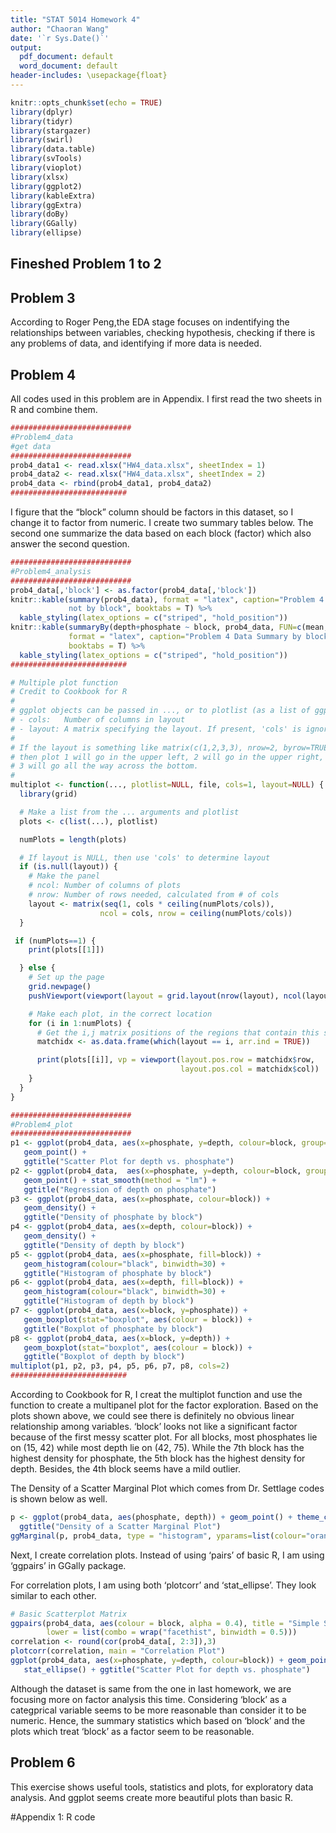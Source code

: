 ```yaml
---
title: "STAT 5014 Homework 4"
author: "Chaoran Wang"
date: '`r Sys.Date()`'
output:
  pdf_document: default
  word_document: default
header-includes: \usepackage{float}
---
```


```r
knitr::opts_chunk$set(echo = TRUE)
library(dplyr)
library(tidyr)
library(stargazer)
library(swirl)
library(data.table)
library(svTools)
library(vioplot)
library(xlsx)
library(ggplot2)
library(kableExtra)
library(ggExtra)
library(doBy)
library(GGally)
library(ellipse)
```
## Fineshed Problem 1 to 2

## Problem 3
According to Roger Peng,the EDA stage focuses on indentifying the relationships between variables, checking hypothesis, checking if there is any problems of data, and identifying if more data is needed.

## Problem 4
All codes used in this problem are in Appendix. I first read the two sheets in R and combine them.
```r
########################### 
#Problem4_data
#get data  
###########################
prob4_data1 <- read.xlsx("HW4_data.xlsx", sheetIndex = 1)
prob4_data2 <- read.xlsx("HW4_data.xlsx", sheetIndex = 2)
prob4_data <- rbind(prob4_data1, prob4_data2)
##########################
```

I figure that the "block" column should be factors in this dataset, so I change it to factor from numeric. I create two summary tables below. The second one summarize the data based on each block (factor) which also answer the second question.
```r
########################### 
#Problem4_analysis
###########################
prob4_data[,'block'] <- as.factor(prob4_data[,'block'])
knitr::kable(summary(prob4_data), format = "latex", caption="Problem 4 Data Summary 
             not by block", booktabs = T) %>%
  kable_styling(latex_options = c("striped", "hold_position"))
knitr::kable(summaryBy(depth+phosphate ~ block, prob4_data, FUN=c(mean,sd)), 
             format = "latex", caption="Problem 4 Data Summary by block", 
             booktabs = T) %>%
  kable_styling(latex_options = c("striped", "hold_position"))
##########################
```

```r
# Multiple plot function
# Credit to Cookbook for R
#
# ggplot objects can be passed in ..., or to plotlist (as a list of ggplot objects)
# - cols:   Number of columns in layout
# - layout: A matrix specifying the layout. If present, 'cols' is ignored.
#
# If the layout is something like matrix(c(1,2,3,3), nrow=2, byrow=TRUE),
# then plot 1 will go in the upper left, 2 will go in the upper right, and
# 3 will go all the way across the bottom.
#
multiplot <- function(..., plotlist=NULL, file, cols=1, layout=NULL) {
  library(grid)

  # Make a list from the ... arguments and plotlist
  plots <- c(list(...), plotlist)

  numPlots = length(plots)

  # If layout is NULL, then use 'cols' to determine layout
  if (is.null(layout)) {
    # Make the panel
    # ncol: Number of columns of plots
    # nrow: Number of rows needed, calculated from # of cols
    layout <- matrix(seq(1, cols * ceiling(numPlots/cols)),
                    ncol = cols, nrow = ceiling(numPlots/cols))
  }

 if (numPlots==1) {
    print(plots[[1]])

  } else {
    # Set up the page
    grid.newpage()
    pushViewport(viewport(layout = grid.layout(nrow(layout), ncol(layout))))

    # Make each plot, in the correct location
    for (i in 1:numPlots) {
      # Get the i,j matrix positions of the regions that contain this subplot
      matchidx <- as.data.frame(which(layout == i, arr.ind = TRUE))

      print(plots[[i]], vp = viewport(layout.pos.row = matchidx$row,
                                      layout.pos.col = matchidx$col))
    }
  }
}
```

```r
########################### 
#Problem4_plot
###########################
p1 <- ggplot(prob4_data, aes(x=phosphate, y=depth, colour=block, group=block)) +
   geom_point() + 
   ggtitle("Scatter Plot for depth vs. phosphate")
p2 <- ggplot(prob4_data,  aes(x=phosphate, y=depth, colour=block, group=block)) +
   geom_point() + stat_smooth(method = "lm") +
   ggtitle("Regression of depth on phosphate")
p3 <- ggplot(prob4_data, aes(x=phosphate, colour=block)) +
   geom_density() +
   ggtitle("Density of phosphate by block")
p4 <- ggplot(prob4_data, aes(x=depth, colour=block)) +
   geom_density() +
   ggtitle("Density of depth by block")
p5 <- ggplot(prob4_data, aes(x=phosphate, fill=block)) +
   geom_histogram(colour="black", binwidth=30) +
   ggtitle("Histogram of phosphate by block")
p6 <- ggplot(prob4_data, aes(x=depth, fill=block)) +
   geom_histogram(colour="black", binwidth=30) +
   ggtitle("Histogram of depth by block")
p7 <- ggplot(prob4_data, aes(x=block, y=phosphate)) +
   geom_boxplot(stat="boxplot", aes(colour = block)) +
   ggtitle("Boxplot of phosphate by block")
p8 <- ggplot(prob4_data, aes(x=block, y=depth)) +
   geom_boxplot(stat="boxplot", aes(colour = block)) +
   ggtitle("Boxplot of depth by block")
multiplot(p1, p2, p3, p4, p5, p6, p7, p8, cols=2)
##########################
```
According to Cookbook for R, I creat the multiplot function and use the function to create a multipanel plot for the factor exploration. Based on the plots shown above, we could see there is definitely no obvious linear relationship among variables. 'block' looks not like a significant factor because of the first messy scatter plot. For all blocks, most phosphates lie on (15, 42) while most depth lie on (42, 75). While the 7th block has the highest density for phosphate, the 5th block has the highest density for depth. Besides, the 4th block seems have a mild outlier.

The Density of a Scatter Marginal Plot which comes from Dr. Settlage codes is shown below as well.

```r
p <- ggplot(prob4_data, aes(phosphate, depth)) + geom_point() + theme_classic() +
  ggtitle("Density of a Scatter Marginal Plot")
ggMarginal(p, prob4_data, type = "histogram", yparams=list(colour="orange"))
```

Next, I create correlation plots. Instead of using 'pairs' of basic R, I am using 'ggpairs' in GGally package. 

For correlation plots, I am using both 'plotcorr' and 'stat_ellipse'. They look similar to each other.

```r
# Basic Scatterplot Matrix
ggpairs(prob4_data, aes(colour = block, alpha = 0.4), title = "Simple Scatterplot Matrix", 
        lower = list(combo = wrap("facethist", binwidth = 0.5)))
correlation <- round(cor(prob4_data[, 2:3]),3)
plotcorr(correlation, main = "Correlation Plot")
ggplot(prob4_data, aes(x=phosphate, y=depth, colour=block)) + geom_point() + 
   stat_ellipse() + ggtitle("Scatter Plot for depth vs. phosphate")
```

Although the dataset is same from the one in last homework, we are focusing more on factor analysis this time. Considering 'block' as a categprical variable seems to be more reasonable than consider it to be numeric. Hence, the summary statistics which based on 'block' and the plots which treat 'block' as a factor seem to be reasonable.

## Problem 6
This exercise shows useful tools, statistics and plots, for exploratory data analysis. And ggplot seems create more beautiful plots than basic R.

\newpage
#Appendix 1: R code  
```r
  
```